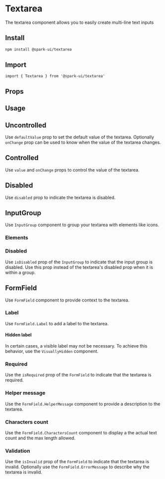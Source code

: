 


<Meta of={stories} />

# Textarea

The textarea component allows you to easily create multi-line text inputs

## Install

```sh
npm install @spark-ui/textarea
```

## Import

```tsx
import { Textarea } from '@spark-ui/textarea'
```

## Props

<ArgTypes of={Textarea} />

## Usage

<Canvas of={stories.Default} />

## Uncontrolled

Use `defaultValue` prop to set the default value of the textarea. Optionally `onChange` prop can be used to know when the value of the textarea changes.

<Canvas of={stories.Uncontrolled} />

## Controlled

Use `value` and `onChange` props to control the value of the textarea.

<Canvas of={stories.Controlled} />

## Disabled

Use `disabled` prop to indicate the textarea is disabled.

<Canvas of={stories.Disabled} />

## InputGroup

Use `InputGroup` component to group your textarea with elements like icons.

### Elements

<Canvas of={stories.GroupElements} />

### Disabled

Use `isDisabled` prop of the `InputGroup` to indicate that the input group is disabled. Use this prop instead of the textarea's disabled prop when it is within a group.

<Canvas of={stories.GroupDisabled} />

## FormField

Use `FormField` component to provide context to the textarea.

### Label

Use `FormField.Label` to add a label to the textarea.

<Canvas of={stories.FieldLabel} />

#### Hidden label

In certain cases, a visible label may not be necessary. To achieve this behavior, use the `VisuallyHidden` component.

<Canvas of={stories.FieldHiddenLabel} />

### Required

Use the `isRequired` prop of the `FormField` to indicate that the textarea is required.

<Canvas of={stories.FieldRequired} />

### Helper message

Use the `FormField.HelperMessage` component to provide a description to the textarea.

<Canvas of={stories.FieldHelperMessage} />

### Characters count

Use the `FormField.CharactersCount` component to display a the actual text count and the max length allowed.

<Canvas of={stories.FieldCharactersCount} />

### Validation

Use the `isInvalid` prop of the `FormField` to indicate that the textarea is invalid. Optionally use the `FormField.ErrorMessage` to describe why the textarea is invalid.

<Canvas of={stories.FieldInvalid} />

